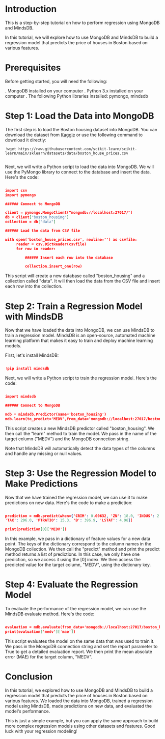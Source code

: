 # Introduction

  This is a step-by-step tutorial on how to perform regression using MongoDB and MindsDB.

  In this tutorial, we will explore how to use MongoDB and MindsDB to build a regression model that predicts the price of houses in Boston based on various 
  features.

# Prerequisites

  Before getting started, you will need the following:

  . MongoDB installed on your computer
  . Python 3.x installed on your computer
  . The following Python libraries installed: pymongo, mindsdb

# Step 1: Load the Data into MongoDB
  
  The first step is to load the Boston housing dataset into MongoDB. You can download the dataset from [Kaggle](https://www.kaggle.com/c/boston-housing) or 
  use the following command to download it directly:

  ```
  !wget https://raw.githubusercontent.com/scikit-learn/scikit-learn/main/sklearn/datasets/data/boston_house_prices.csv
   
  ```
  Next, we will write a Python script to load the data into MongoDB. We will use the PyMongo library to connect to the database and insert the data. Here's 
  the code:

  ```json

  import csv
  import pymongo

  ###### Connect to MongoDB

  client = pymongo.MongoClient("mongodb://localhost:27017/")
  db = client["boston_housing"]
  collection = db["data"]

  ###### Load the data from CSV file

  with open('boston_house_prices.csv', newline='') as csvfile:
       reader = csv.DictReader(csvfile)
       for row in reader:

           ###### Insert each row into the database

           collection.insert_one(row)

  ```	   
  This script will create a new database called "boston_housing" and a collection called "data". It will then load the data from the CSV file and insert each   row into the collection.

# Step 2: Train a Regression Model with MindsDB

  Now that we have loaded the data into MongoDB, we can use MindsDB to train a regression model. MindsDB is an open-source, automated machine learning 
  platform that makes it easy to train and deploy machine learning models.

  First, let's install MindsDB:

  ```json

  !pip install mindsdb
  
  ```
  Next, we will write a Python script to train the regression model. Here's the code:

  ```json

  import mindsdb

  ###### Connect to MongoDB

  mdb = mindsdb.Predictor(name='boston_housing')
  mdb.learn(to_predict='MEDV',from_data='mongodb://localhost:27017/boston_housing.data')

  ```
  This script creates a new MindsDB predictor called "boston_housing". We then call the "learn" method to train the model. We pass in the name of the target 
  column ("MEDV") and the MongoDB connection string.

  Note that MindsDB will automatically detect the data types of the columns and handle any missing or null values.
  
# Step 3: Use the Regression Model to Make Predictions

  Now that we have trained the regression model, we can use it to make predictions on new data. Here's the code to make a prediction:

  ```json

  prediction = mdb.predict(when={'CRIM': 0.00632, 'ZN': 18.0, 'INDUS': 2.31, 'CHAS': 0, 'NOX': 0.538, 'RM': 6.575, 'AGE': 65.2, 'DIS': 4.09, 'RAD': 1, 
  'TAX': 296.0, 'PTRATIO': 15.3, 'B': 396.9, 'LSTAT': 4.98})

  print(prediction[0]['MEDV'])

  ```
  In this example, we pass in a dictionary of feature values for a new data point. The keys of the dictionary correspond to the column names in the MongoDB 
  collection. We then call the "predict" method and print the predict method returns a list of predictions. In this case, we only have one prediction, so we 
  access it using the [0] index. We then access the predicted value for the target column, "MEDV", using the dictionary key.

# Step 4: Evaluate the Regression Model
 
  To evaluate the performance of the regression model, we can use the MindsDB evaluate method. Here's the code:

  ```json

  evaluation = mdb.evaluate(from_data='mongodb://localhost:27017/boston_housing.data', report=True)
  print(evaluation['medv']['mae'])

  ```
  This script evaluates the model on the same data that was used to train it. We pass in the MongoDB connection string and set the report parameter to True to  get a detailed evaluation report. We then print the mean absolute error (MAE) for the target column, "MEDV".

# Conclusion

  In this tutorial, we explored how to use MongoDB and MindsDB to build a regression model that predicts the price of houses in Boston based on various 
  features. We loaded the data into MongoDB, trained a regression model using MindsDB, made predictions on new data, and evaluated the model's performance.

  This is just a simple example, but you can apply the same approach to build more complex regression models using other datasets and features. Good luck with  your regression modeling!
